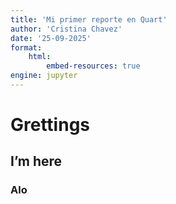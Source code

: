 ```yaml
---
title: 'Mi primer reporte en Quart'
author: 'Cristina Chavez'
date: '25-09-2025'
format:
    html:
        embed-resources: true
engine: jupyter
---
```

# Grettings

## I'm here

### Alo
